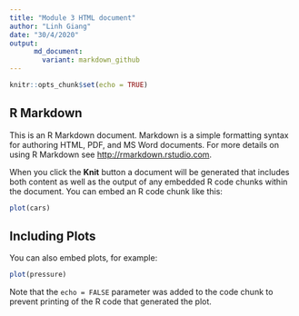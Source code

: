 ```yaml
---
title: "Module 3 HTML document"
author: "Linh Giang"
date: "30/4/2020"
output: 
      md_document:
        variant: markdown_github
---
```


```r
knitr::opts_chunk$set(echo = TRUE)
```

## R Markdown {#nextsteps .emphasized}

This is an R Markdown document. Markdown is a simple formatting syntax for authoring HTML, PDF, and MS Word documents. For more details on using R Markdown see <http://rmarkdown.rstudio.com>.

When you click the **Knit** button a document will be generated that includes both content as well as the output of any embedded R code chunks within the document. You can embed an R code chunk like this:

```r
plot(cars)
```

## Including Plots

You can also embed plots, for example:

```r
plot(pressure)
```

Note that the `echo = FALSE` parameter was added to the code chunk to prevent printing of the R code that generated the plot.
